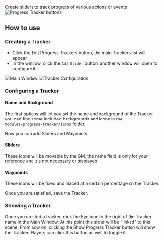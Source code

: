 Create sliders to track progress of various actions or events ![Progress
Tracker buttons](Ptbuttons.png "Progress Tracker buttons")

## How to use

### Creating a Tracker

  - Click the Edit Progress Trackers button, the main Trackers list will
    appear
  - In the window, click the `Add Slider` button, another window will
    open to configure it

![Main Window](Ptmainwindow.png "Main Window") ![Tracker
Configuration](Ptsliderconfig.png "Tracker Configuration")

### Configuring a Tracker

#### Name and Background

The first options will let you set the name and background of the
Tracker you can find some included backgrounds and icons in the
`modules/progress-tracker/icons` folder.

Now you can add Sliders and Waypoints

#### Sliders

These icons will be movable by the GM, the name field is only for your
reference and it's not necessary or displayed.

#### Waypoints

These icons will be fixed and placed at a certain percentage on the
Tracker.

Once you are satisfied, save the Tracker.

### Showing a Tracker

Once you created a tracker, click the Eye icon to the right of the
Tracker name in the Main Window. At this point this slider will be
"linked" to this scene. From now on, clicking the Show Progress Tracker
button will show the Tracker. Players can click this button as well to
toggle it.
